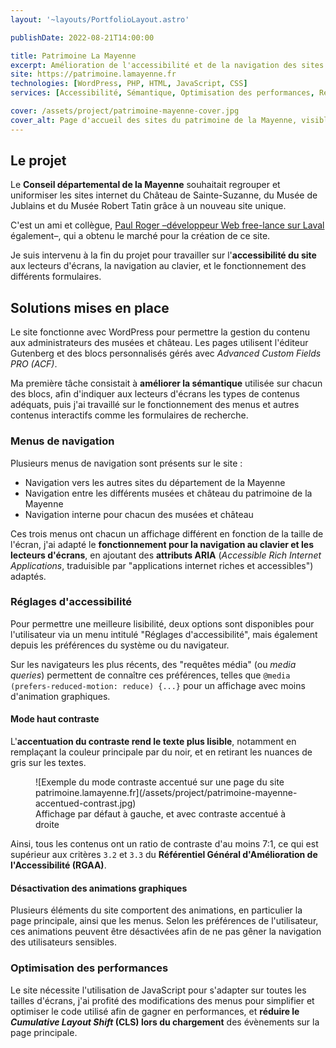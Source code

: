 ```yaml
---
layout: '~layouts/PortfolioLayout.astro'

publishDate: 2022-08-21T14:00:00

title: Patrimoine La Mayenne
excerpt: Amélioration de l'accessibilité et de la navigation des sites du patrimoine de la Mayenne
site: https://patrimoine.lamayenne.fr
technologies: [WordPress, PHP, HTML, JavaScript, CSS]
services: [Accessibilité, Sémantique, Optimisation des performances, Référencement, Conseil]

cover: /assets/project/patrimoine-mayenne-cover.jpg
cover_alt: Page d'accueil des sites du patrimoine de la Mayenne, visible sur patrimoine.lamayenne.fr
---
```


## Le projet

Le **Conseil départemental de la Mayenne** souhaitait regrouper et uniformiser les sites internet du Château de Sainte-Suzanne, du Musée de Jublains et du Musée Robert Tatin grâce à un nouveau site unique.

C'est un ami et collègue, [Paul Roger &ndash;développeur Web free-lance sur Laval](https://paulrogerdev.fr/) également&ndash;, qui a obtenu le marché pour la création de ce site.

Je suis intervenu à la fin du projet pour travailler sur l'**accessibilité du site** aux lecteurs d'écrans, la navigation au clavier, et le fonctionnement des différents formulaires.

## Solutions mises en place

Le site fonctionne avec WordPress pour permettre la gestion du contenu aux administrateurs des musées et château. Les pages utilisent l'éditeur Gutenberg et des blocs personnalisés gérés avec *Advanced Custom Fields PRO (ACF)*.

Ma première tâche consistait à **améliorer la sémantique** utilisée sur chacun des blocs, afin d'indiquer aux lecteurs d'écrans les types de contenus adéquats, puis j'ai travaillé sur le fonctionnement des menus et autres contenus interactifs comme les formulaires de recherche.

### Menus de navigation

Plusieurs menus de navigation sont présents sur le site :

- Navigation vers les autres sites du département de la Mayenne
- Navigation entre les différents musées et château du patrimoine de la Mayenne
- Navigation interne pour chacun des musées et château

Ces trois menus ont chacun un affichage différent en fonction de la taille de l'écran, j'ai adapté le **fonctionnement pour la navigation au clavier et les lecteurs d'écrans**, en ajoutant des **attributs ARIA** (<span lang="en">*Accessible Rich Internet Applications*</span>, traduisible par "applications internet riches et accessibles") adaptés.

### Réglages d'accessibilité

Pour permettre une meilleure lisibilité, deux options sont disponibles pour l'utilisateur via un menu intitulé "Réglages d'accessibilité", mais également depuis les préférences du système ou du navigateur.

Sur les navigateurs les plus récents, des "requêtes média" (ou <span lang="en">*media queries*</span>) permettent de connaître ces préférences, telles que `@media (prefers-reduced-motion: reduce) {...}` pour un affichage avec moins d'animation graphiques.

#### Mode haut contraste

L'**accentuation du contraste rend le texte plus lisible**, notamment en remplaçant la couleur principale par du noir, et en retirant les nuances de gris sur les textes.

<figure>
  ![Exemple du mode contraste accentué sur une page du site patrimoine.lamayenne.fr](/assets/project/patrimoine-mayenne-accentued-contrast.jpg)
  <figcaption>Affichage par défaut à gauche, et avec contraste accentué à droite</figcaption>
</figure>

Ainsi, tous les contenus ont un ratio de contraste d'au moins 7:1, ce qui est supérieur aux critères `3.2` et `3.3` du **Référentiel Général d'Amélioration de l'Accessibilité (RGAA)**.

#### Désactivation des animations graphiques

Plusieurs éléments du site comportent des animations, en particulier la page principale, ainsi que les menus. Selon les préférences de l'utilisateur, ces animations peuvent être désactivées afin de ne pas gêner la navigation des utilisateurs sensibles.

### Optimisation des performances

Le site nécessite l'utilisation de JavaScript pour s'adapter sur toutes les tailles d'écrans, j'ai profité des modifications des menus pour simplifier et optimiser le code utilisé afin de gagner en performances, et **réduire le <span lang="en">*Cumulative Layout Shift* (CLS)</span> lors du chargement** des évènements sur la page principale.
